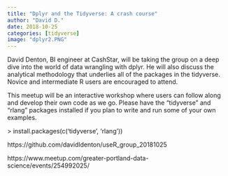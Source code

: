 ---
title: "Dplyr and the Tidyverse: A crash course"
author: "David D."
date: 2018-10-25
categories: [tidyverse]
image: "dplyr2.PNG"
---

David Denton, BI engineer at CashStar, will be taking the group on a deep dive into the world of data wrangling with dplyr. He will also discuss the analytical methodology that underlies all of the packages in the tidyverse. Novice and intermediate R users are encouraged to attend.

This meetup will be an interactive workshop where users can follow along and develop their own code as we go. Please have the "tidyverse" and "rlang" packages installed if you plan to write and run some of your own examples.

\> install.packages(c('tidyverse', 'rlang'))

https://github.com/davidldenton/useR_group_20181025

https://www.meetup.com/greater-portland-data-science/events/254992025/

